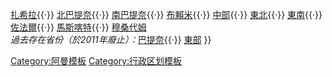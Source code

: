 {{Navbox
|name  = 阿曼行政區劃
|title = {{OMN}}[[阿曼行政區劃|行政區劃]]
|image = [[Image:Flag of Oman.svg|border|50px|Flag of Oman]]
|list1 = [[內地省|內地]]{{·}} [[扎希拉省|扎希拉]]{{·}} [[北巴提奈省|北巴提奈]]{{·}} [[南巴提奈省|南巴提奈]]{{·}} [[布賴米省|布賴米]]{{·}} [[中部省 (阿曼)|中部]]{{·}} [[東北省 (阿曼)|東北]]{{·}} [[東南省 (阿曼)|東南]]{{·}} [[佐法爾省|佐法爾]]{{·}} [[馬斯喀特省|馬斯喀特]]{{·}} [[穆桑代姆省|穆桑代姆]]<br>
''過去存在省份（於2011年廢止）：''[[巴提奈区|巴提奈]]{{·}} [[東部區 (阿曼)|東部]]
}}<noinclude>
[[Category:阿曼模板]]
[[Category:行政区划模板]]
</noinclude>